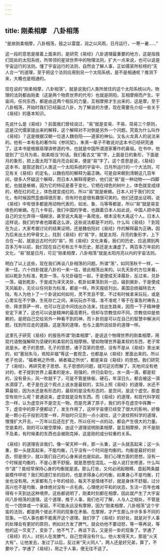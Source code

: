 ```yaml
---
---
---
```

title: 刚柔相摩　八卦相荡
---




“是故刚柔相摩，八卦相荡，鼓之以雷霆，润之以风雨，日月运行，一寒一暑……”

这一段的意思是接着上面来的，是研究《易经》八卦道理最重要的地方，这是指我们现处的太阳系统，所带领的星球世界中的物理法则，扩大一点来说，也可以说是宇宙运行的法则。懂了宇宙运行的法则，自然会了解人事，正如儒家所标榜的“天人合一”的道理，至于把这个法则应用到另一个太阳系统，是不是相通呢？推测下来，大概也是相通的。

现在说的“刚柔相摩，八卦相荡”，就是说我们人类所居住的这个太阳系统以内，物理的法则都由刚柔（这是两个物质世界的代号）也就是阴阳，互相摩擦而产生。宇宙间，任何东西，都是由这两个相反的力量，互相摩擦才生出来的，这是摩。至于八卦相荡，开始时我们已经画过八卦，为了解说的方便，现在需要先介绍一些关于《易经》的基本知识。

先说什么是《易经》？前面我们曾经说过，“易”就是变易、不易、简易三个原则，这是汉代儒家提出来的解释，这个解释对不对倒是另外一个问题。究竟为什么叫作《易经》？这是根据汉朝一位道人魏伯阳——道家的神仙，又名火龙真人的说法来的。他有一本有名的著作叫《参同契》，朱熹一辈子不敢说对这本书已经研究通了。这本书是根据易理讲修道的书，也就是中国所谓道家著作的鼻祖。在书中，他提到了“日月为易，刚柔相当”的话。我们看古文“易”字，上面是日的象形，下面是月的象形，把上面太阳下面月亮合起来，便是“易”字了。这个意思是说，《易经》这本书，是叙述我们人类这一个太阳系统的宇宙中，日月所运行的一个大法则，可见有关《易经》的定名，以魏伯阳的解释为最正确。可是自宋朝到清朝这几百年间，很多人怀疑这个解释，而日本人解释得更妙，他们说“易”是一种动物——四脚蛇，也就是蜥蜴，因为它的特征是善于变化，它栖在绿色的树叶上，体色就变成绿的，栖在红的花上，体色就变成红的，所以“易”就是蜥蜴。日本人对于我们的文化，有时候固然歪曲得很厉害，但有时也是很有趣很可笑的。他们还提出证明，说《易经》中有很多都是用动物代表的，如龙、象、马等等都是，所以“易”就是易变体色的蜥蜴。在几十年前，我们中国的学者，也跟着日本人如此说，中国人把中国自己的文化弄得一塌糊涂，甚至说大禹是一条爬虫，根本没有大禹这个人。日本人这样说，我们的学者也跟着这么讲，这些说法都是不对的。什么叫《易经》？到现在为止，大家考据讨论的结果证明，还是魏伯阳对《易经》作的解释最为正确，因为后来出土的甲骨文上，找到《易经》的“易”字，就是太阳、月亮的象形字，上下合在一起，就是远古时代的“易”。照《易经》文化来看，我们的历史，应追溯到两百多万年以前，我们现在自己号称五千年历史，那还是太谦虚了。两百多万年前的文化，“易”就是日月，可见“刚柔相摩，八卦相荡”就是太阳月亮以内的宇宙法则。

明白了以上这些，现在我们再谈八卦相荡的问题。所谓“荡”，如同荡秋千一样，一来一往。六十四卦就是八卦的一来一往，彼此相荡出来的。以先天卦的方位来看，如以乾卦为标准，乾卦一荡，与兑卦碰在一起，于是便成天泽履卦，反过来，兑卦一荡，碰到乾卦，于是成为泽天夬卦，乾卦如果荡到另一边，碰到巽卦，于是便成天风姤卦，无论以任何卦为标准，都是一样。昨天报纸刊出，美国总统福特去大陆，有人为他卜了一个卦说如何如何，灵不灵且不管，不过有时候拿来玩玩，或是心里实在不宁静，生死存亡之间，来玩玩亦不错。准不准呢？等于在事急时祷告上帝、拜求菩萨一样，也可以在这中间找出办法来，找出生路来，因而一下子精神便安定下来了，这也可以说是精神的最高寄托，但却与宗教信仰不同，宗教信仰是依赖的，是把自己交给另外一种看不到的神，而卜卦则是可以在自己的智慧中解决问题，找到所应走的道路，这是荡的道理，也与上面所说综卦的道理一样。

这里孔子研究《易经》的报告所谓“刚柔相摩”，是说这个物理世界的刚柔相摩，用现代语勉强解释为坚硬的和柔软的互相摩擦。譬如物理世界最柔软的东西，老子常说是水。老子的思想，孔子的思想，诸子百家的思想，没有不是从《易经》里出来的，如“塞翁失马，焉知非福”等这一套观念，也都是从《易经》里面出来的。所以老子也说，“福者祸之所倚，祸者福之所伏”，都是来自《易经》的思想。我们研究了《易经》，再研究老子思想、孔子思想的问题，就可迎刃而解了。天地间没有绝对的，老子提到世界上最柔的是水，刚强的，终归会软化，水一滴一滴，都是软的，没有骨头，风一吹就干了，可是不管是铁板、硬石，年深日久，都会被这一滴水滴穿了。老子是在这个观点上说水是最软的，实际上照《易经》的道理，水还不算最软，因为水还是有形态的，最软的是没有形态的，是空间，是这个虚空。那虚空有些什么呢？普通说来，虚空就是没有东西。而《易经》的道理，和现代科学观念一样，认为虚空并不是空无一物，而是充满了原子，我们的手在虚空中挥舞一下，虚空中的原子便都动了，发生作用了，这样宇宙便已经受了很大的影响，好像是一颗小石子投到河里一样，开始时只见到一点小波纹，这个波纹照科学的道理，慢慢扩大开去，一万年以后还在扩充，所以任何一点的动，都会产生很大的力量。空是柔的，刚的可以被空摩掉，由这个道理说明刚柔相摩，是互相摩擦，并不是刚不及柔，有时候柔的东西也会被刚克掉，这是刚的成分较重的关系。

《易经》的道理告诉我们，像一架天秤一样，那一头重，这一头就高起来；这一头重，那一头就高起来，不能均衡，几乎没有一个时间是均衡的。均衡是最好的状态，但是很少，就以我们自己的心身来说也是如此。我们心理方面的思想，没有一个时候是均衡的，不是心里不舒服，就是思想在混乱。一般人说打坐修道，什么叫作“道”？能经常保持心身的均衡就是道。那么打坐，又何必闭起眼睛、盘起两条腿装模作样呢？我们知道打坐的目的，也是求得身心的均衡，如果身心不是均衡，打坐也没有用。大家都有几十年的经验，每天不是情绪不好，就是身体不舒服，过分高兴也不是均衡，身体绝对没有一点毛病，心理绝对平和的状态，生活一百年也难得有十天到达这种境界。这些都说明了，刚柔时刻都在相摩，因此就产生了大宇宙间八卦相荡的道理。这个道理，推于人事，我们也可了解，人与人之相处，不管是在一个团体或一个家庭，不可能永远没有摩擦，因为“刚柔相摩，八卦相荡”这个宇宙的法则，都是两个彼此不同的现象在矛盾、在摩擦，才产生那么许许多多不同的现象。一切人事也都不能离开这个道理。我们学了《易经》的好处，就是对于人事的处理会有更好的原则，例如对方发了脾气，就会劝他不要动怒，等一等再说，等他的这一爻变了，变卦了，他不气了，再谈下去，又是另一卦的现象了。学通了《易经》的人，对别人在发脾气，自己觉得没有什么，他火发得天大，那是“火天大有”，让他发去，发过了以后，反过来“天火同人”，两人还是好兄弟，算了，不要吵了，学通了《易经》，用之于人事，便无往不适了。